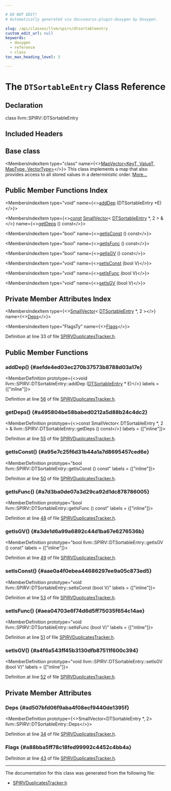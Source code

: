 ```yaml
---

# DO NOT EDIT!
# Automatically generated via docusaurus-plugin-doxygen by Doxygen.

slug: /api/classes/llvm/spirv/dtsortableentry
custom_edit_url: null
keywords:
  - doxygen
  - reference
  - class
toc_max_heading_level: 3

---
```





# The `DTSortableEntry` Class Reference

<DoxygenPage pluginConfig={pluginConfig}>



## Declaration

<CodeBlock>class llvm::SPIRV::DTSortableEntry</CodeBlock>

## Included Headers

<IncludesList>
<IncludesListItem
  filePath="Target/SPIRV/SPIRVDuplicatesTracker.h"
  permalink="/docs/api/files/lib/lib/target/lib/target/spirv/spirvduplicatestracker-h"
  isLocal="true" />
</IncludesList>

## Base class

<MembersIndex>

<MembersIndexItem
  type="class"
  name={<><a href="/docs/api/classes/llvm/mapvector">MapVector&lt;KeyT, ValueT, MapType, VectorType&gt;</a></>}>
This class implements a map that also provides access to all stored values in a deterministic order. <a href="/docs/api/classes/llvm/mapvector/#details">More...</a>
</MembersIndexItem>

</MembersIndex>

## Public Member Functions Index

<MembersIndex>

<MembersIndexItem
  type="void"
  name={<><a href="#aefde4ed03ec270b37573b8788d03a17e">addDep</a> (DTSortableEntry &#42;E)</>}>
</MembersIndexItem>

<MembersIndexItem
  type={<><a href="/docs/api/files/lib/lib/target/lib/target/aarch64/aarch64promoteconstant-cpp/#a90f8350fecae261c25be85d38b451bff">const</a> <a href="/docs/api/classes/llvm/smallvector">SmallVector</a>&lt; <a href="/docs/api/classes/llvm/spirv/dtsortableentry">DTSortableEntry</a> &#42;, 2 &gt; &amp;</>}
  name={<><a href="#a495804be58babed0212a5d88b24c4dc2">getDeps</a> () const</>}>
</MembersIndexItem>

<MembersIndexItem
  type="bool"
  name={<><a href="#a95e7c25f6d31b44a1a7d8695457ced6e">getIsConst</a> () const</>}>
</MembersIndexItem>

<MembersIndexItem
  type="bool"
  name={<><a href="#a7d3ba0de07a3d29ca92d1dc878786005">getIsFunc</a> () const</>}>
</MembersIndexItem>

<MembersIndexItem
  type="bool"
  name={<><a href="#a3de1d6a99a6892c44d1ba67e6276536b">getIsGV</a> () const</>}>
</MembersIndexItem>

<MembersIndexItem
  type="void"
  name={<><a href="#aae0a4f0ebea44686297ee9a05c873ed5">setIsConst</a> (bool V)</>}>
</MembersIndexItem>

<MembersIndexItem
  type="void"
  name={<><a href="#aea04703e6f74d6d5ff75035f654c14ae">setIsFunc</a> (bool V)</>}>
</MembersIndexItem>

<MembersIndexItem
  type="void"
  name={<><a href="#a4f6a543ff45b3130dfb87511f600c394">setIsGV</a> (bool V)</>}>
</MembersIndexItem>

</MembersIndex>

## Private Member Attributes Index

<MembersIndex>

<MembersIndexItem
  type={<><a href="/docs/api/classes/llvm/smallvector">SmallVector</a>&lt; <a href="/docs/api/classes/llvm/spirv/dtsortableentry">DTSortableEntry</a> &#42;, 2 &gt;</>}
  name={<><a href="#ad507bfd06f9aba4f08ecf9440de1395f">Deps</a></>}>
</MembersIndexItem>

<MembersIndexItem
  type="FlagsTy"
  name={<><a href="#a88bba5ff78c18fed99992c4452c4bb4a">Flags</a></>}>
</MembersIndexItem>

</MembersIndex>


Definition at line 33 of file <a href="/docs/api/files/lib/lib/target/lib/target/spirv/spirvduplicatestracker-h">SPIRVDuplicatesTracker.h</a>.

<SectionDefinition>

## Public Member Functions

### addDep() {#aefde4ed03ec270b37573b8788d03a17e}

<MemberDefinition
  prototype={<>void llvm::SPIRV::DTSortableEntry::addDep (<a href="/docs/api/classes/llvm/spirv/dtsortableentry">DTSortableEntry</a> &#42; E)</>}
  labels = {["inline"]}>

Definition at line <a href="/docs/api/files/lib/lib/target/lib/target/spirv/spirvduplicatestracker-h/#l00056">56</a> of file <a href="/docs/api/files/lib/lib/target/lib/target/spirv/spirvduplicatestracker-h">SPIRVDuplicatesTracker.h</a>.
</MemberDefinition>

### getDeps() {#a495804be58babed0212a5d88b24c4dc2}

<MemberDefinition
  prototype={<>const SmallVector&lt; DTSortableEntry &#42;, 2 &gt; &amp; llvm::SPIRV::DTSortableEntry::getDeps () const</>}
  labels = {["inline"]}>

Definition at line <a href="/docs/api/files/lib/lib/target/lib/target/spirv/spirvduplicatestracker-h/#l00055">55</a> of file <a href="/docs/api/files/lib/lib/target/lib/target/spirv/spirvduplicatestracker-h">SPIRVDuplicatesTracker.h</a>.
</MemberDefinition>

### getIsConst() {#a95e7c25f6d31b44a1a7d8695457ced6e}

<MemberDefinition
  prototype="bool llvm::SPIRV::DTSortableEntry::getIsConst () const"
  labels = {["inline"]}>

Definition at line <a href="/docs/api/files/lib/lib/target/lib/target/spirv/spirvduplicatestracker-h/#l00050">50</a> of file <a href="/docs/api/files/lib/lib/target/lib/target/spirv/spirvduplicatestracker-h">SPIRVDuplicatesTracker.h</a>.
</MemberDefinition>

### getIsFunc() {#a7d3ba0de07a3d29ca92d1dc878786005}

<MemberDefinition
  prototype="bool llvm::SPIRV::DTSortableEntry::getIsFunc () const"
  labels = {["inline"]}>

Definition at line <a href="/docs/api/files/lib/lib/target/lib/target/spirv/spirvduplicatestracker-h/#l00048">48</a> of file <a href="/docs/api/files/lib/lib/target/lib/target/spirv/spirvduplicatestracker-h">SPIRVDuplicatesTracker.h</a>.
</MemberDefinition>

### getIsGV() {#a3de1d6a99a6892c44d1ba67e6276536b}

<MemberDefinition
  prototype="bool llvm::SPIRV::DTSortableEntry::getIsGV () const"
  labels = {["inline"]}>

Definition at line <a href="/docs/api/files/lib/lib/target/lib/target/spirv/spirvduplicatestracker-h/#l00049">49</a> of file <a href="/docs/api/files/lib/lib/target/lib/target/spirv/spirvduplicatestracker-h">SPIRVDuplicatesTracker.h</a>.
</MemberDefinition>

### setIsConst() {#aae0a4f0ebea44686297ee9a05c873ed5}

<MemberDefinition
  prototype="void llvm::SPIRV::DTSortableEntry::setIsConst (bool V)"
  labels = {["inline"]}>

Definition at line <a href="/docs/api/files/lib/lib/target/lib/target/spirv/spirvduplicatestracker-h/#l00053">53</a> of file <a href="/docs/api/files/lib/lib/target/lib/target/spirv/spirvduplicatestracker-h">SPIRVDuplicatesTracker.h</a>.
</MemberDefinition>

### setIsFunc() {#aea04703e6f74d6d5ff75035f654c14ae}

<MemberDefinition
  prototype="void llvm::SPIRV::DTSortableEntry::setIsFunc (bool V)"
  labels = {["inline"]}>

Definition at line <a href="/docs/api/files/lib/lib/target/lib/target/spirv/spirvduplicatestracker-h/#l00051">51</a> of file <a href="/docs/api/files/lib/lib/target/lib/target/spirv/spirvduplicatestracker-h">SPIRVDuplicatesTracker.h</a>.
</MemberDefinition>

### setIsGV() {#a4f6a543ff45b3130dfb87511f600c394}

<MemberDefinition
  prototype="void llvm::SPIRV::DTSortableEntry::setIsGV (bool V)"
  labels = {["inline"]}>

Definition at line <a href="/docs/api/files/lib/lib/target/lib/target/spirv/spirvduplicatestracker-h/#l00052">52</a> of file <a href="/docs/api/files/lib/lib/target/lib/target/spirv/spirvduplicatestracker-h">SPIRVDuplicatesTracker.h</a>.
</MemberDefinition>

</SectionDefinition>

<SectionDefinition>

## Private Member Attributes

### Deps {#ad507bfd06f9aba4f08ecf9440de1395f}

<MemberDefinition
  prototype={<>SmallVector&lt;DTSortableEntry &#42;, 2&gt; llvm::SPIRV::DTSortableEntry::Deps</>}>

Definition at line <a href="/docs/api/files/lib/lib/target/lib/target/spirv/spirvduplicatestracker-h/#l00034">34</a> of file <a href="/docs/api/files/lib/lib/target/lib/target/spirv/spirvduplicatestracker-h">SPIRVDuplicatesTracker.h</a>.
</MemberDefinition>

### Flags {#a88bba5ff78c18fed99992c4452c4bb4a}

<MemberDefinition
  prototype="FlagsTy llvm::SPIRV::DTSortableEntry::Flags">

Definition at line <a href="/docs/api/files/lib/lib/target/lib/target/spirv/spirvduplicatestracker-h/#l00043">43</a> of file <a href="/docs/api/files/lib/lib/target/lib/target/spirv/spirvduplicatestracker-h">SPIRVDuplicatesTracker.h</a>.
</MemberDefinition>

</SectionDefinition>

<hr/>

The documentation for this class was generated from the following file:

<ul>
<li><a href="/docs/api/files/lib/lib/target/lib/target/spirv/spirvduplicatestracker-h">SPIRVDuplicatesTracker.h</a></li>
</ul>

</DoxygenPage>
